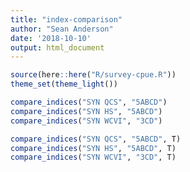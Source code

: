 ```yaml
---
title: "index-comparison"
author: "Sean Anderson"
date: '2018-10-10'
output: html_document
---
```


```r
source(here::here("R/survey-cpue.R"))
theme_set(theme_light())
```

```r
compare_indices("SYN QCS", "5ABCD")
compare_indices("SYN HS", "5ABCD")
compare_indices("SYN WCVI", "3CD")
```

```r
compare_indices("SYN QCS", "5ABCD", T)
compare_indices("SYN HS", "5ABCD", T)
compare_indices("SYN WCVI", "3CD", T)
```
